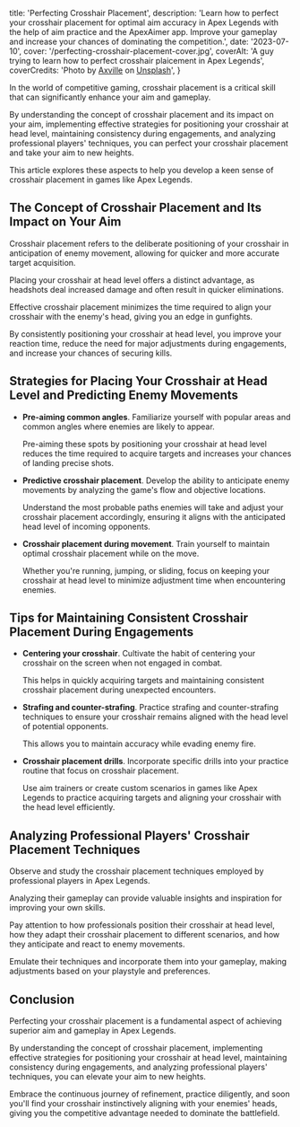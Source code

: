   title: 'Perfecting Crosshair Placement',
  description:
    'Learn how to perfect your crosshair placement for optimal aim accuracy in Apex Legends with the help of aim practice and the ApexAimer app. Improve your gameplay and increase your chances of dominating the competition.',
  date: '2023-07-10',
  cover: '/perfecting-crosshair-placement-cover.jpg',
  coverAlt:
    'A guy trying to learn how to perfect crosshair plaicement in Apex Legends',
  coverCredits:
    'Photo by <a href="https://unsplash.com/@axville?utm_source=unsplash&utm_medium=referral&utm_content=creditCopyText" rel="nofollow" target="_blank">Axville</a> on <a href="https://unsplash.com/photos/nkLivBi2Mvs?utm_source=unsplash&utm_medium=referral&utm_content=creditCopyText" rel="nofollow" target="_blank">Unsplash</a>',
}

In the world of competitive gaming, crosshair placement
is a critical skill that can significantly enhance your
aim and gameplay.

By understanding the concept of crosshair
placement and its impact on your aim, implementing effective
strategies for positioning your crosshair at head level,
maintaining consistency during engagements, and analyzing
professional players' techniques, you can perfect your
crosshair placement and take your aim to new heights.

This article explores these aspects to help you develop
a keen sense of crosshair placement in games like Apex Legends.

## The Concept of Crosshair Placement and Its Impact on Your Aim

Crosshair placement refers to the deliberate positioning
of your crosshair in anticipation of enemy movement,
allowing for quicker and more accurate target acquisition.

Placing your crosshair at head level offers a distinct advantage,
as headshots deal increased damage and often result in quicker eliminations.

Effective crosshair placement minimizes the time
required to align your crosshair with the enemy's head,
giving you an edge in gunfights.

By consistently positioning
your crosshair at head level, you improve your reaction time,
reduce the need for major adjustments during engagements,
and increase your chances of securing kills.

## Strategies for Placing Your Crosshair at Head Level and Predicting Enemy Movements

- **Pre-aiming common angles**. Familiarize yourself with popular areas
  and common angles where enemies are likely to appear.

  Pre-aiming these spots by positioning your crosshair at
  head level reduces the time required to acquire targets
  and increases your chances of landing precise shots.

- **Predictive crosshair placement**. Develop the ability
  to anticipate enemy movements by analyzing the game's
  flow and objective locations.

  Understand the most
  probable paths enemies will take and adjust your
  crosshair placement accordingly, ensuring it aligns
  with the anticipated head level of incoming opponents.

- **Crosshair placement during movement**. Train yourself
  to maintain optimal crosshair placement while on the
  move.

  Whether you're running, jumping, or sliding,
  focus on keeping your crosshair at head level to
  minimize adjustment time when encountering enemies.

## Tips for Maintaining Consistent Crosshair Placement During Engagements

- **Centering your crosshair**. Cultivate the habit of centering
  your crosshair on the screen when not engaged in combat.

  This helps in quickly acquiring targets and maintaining
  consistent crosshair placement during unexpected encounters.

- **Strafing and counter-strafing**. Practice strafing and
  counter-strafing techniques to ensure your crosshair
  remains aligned with the head level of potential opponents.

  This allows you to maintain accuracy while evading enemy fire.

- **Crosshair placement drills**. Incorporate specific
  drills into your practice routine that focus on
  crosshair placement.

  Use aim trainers or create
  custom scenarios in games like Apex Legends to
  practice acquiring targets and aligning your
  crosshair with the head level efficiently.

## Analyzing Professional Players' Crosshair Placement Techniques

Observe and study the crosshair placement techniques
employed by professional players in Apex Legends.

Analyzing their gameplay can provide valuable
insights and inspiration for improving your own skills.

Pay attention to how professionals position their
crosshair at head level, how they adapt their
crosshair placement to different scenarios,
and how they anticipate and react to enemy movements.

Emulate their techniques and incorporate them
into your gameplay, making adjustments based
on your playstyle and preferences.

## Conclusion

Perfecting your crosshair placement
is a fundamental aspect of achieving
superior aim and gameplay in Apex Legends.

By understanding the concept of crosshair placement,
implementing effective strategies for positioning
your crosshair at head level, maintaining consistency
during engagements, and analyzing professional players'
techniques, you can elevate your aim to new heights.

Embrace the continuous journey of refinement,
practice diligently, and soon you'll find your
crosshair instinctively aligning with your enemies' heads,
giving you the competitive advantage needed
to dominate the battlefield.
